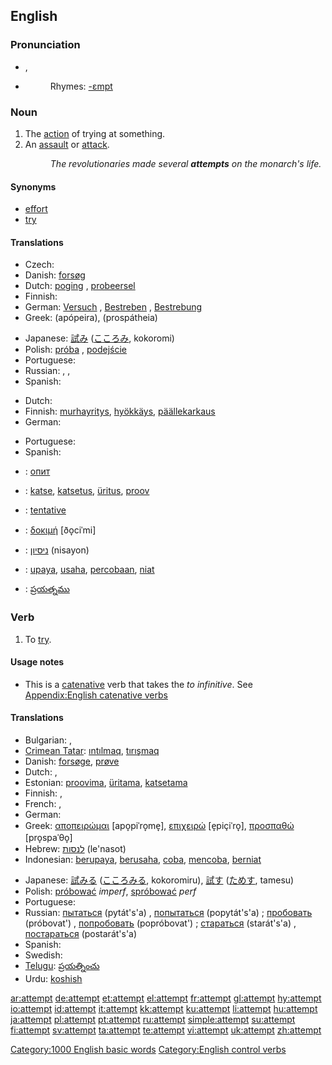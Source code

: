 ==English==

{{rank|drawn|field|street|829|attempt|soft|officers|likely}}

===Pronunciation===
* {{IPA|/əˈtɛmpt/}}, {{SAMPA|/@"tEmpt/}}
* {{audio|en-us-attempt.ogg|Audio (US)}}
*: Rhymes: [[Rhymes:English:-ɛmpt|-ɛmpt]]

===Noun===
{{en-noun}}

# The [[action]] of trying at something.
# An [[assault]] or [[attack]].
#: ''The revolutionaries made several '''attempts''' on the monarch's life.''

====Synonyms====
* [[effort]]
* [[try]]

====Translations====
{{trans-top|the action of trying at something}}
* Czech: {{t-|cs|pokus|m}}
* Danish: [[forsøg]] {{n}}
* Dutch: [[poging]] {{f}} {{i|an action}}, [[probeersel]] {{n}} {{i|making something}}
* Finnish: {{t+|fi|yritys}}
* German: [[Versuch]] {{m}}, [[Bestreben]] {{n}}, [[Bestrebung]] {{f}}
* Greek: {{t+|el|απόπειρα|f|sc=Grek}} (apópeira), {{t+|el|προσπάθεια|sc=Grek}} (prospátheia)
{{trans-mid}}
* Japanese: [[試み]] ([[こころみ]], kokoromi)
* Polish: [[próba]] {{f}}, [[podejście]] {{m}}
* Portuguese: {{t+|pt|tentativa|f}}
* Russian: {{t+|ru|попытка|f|tr=popýtka|sc=Cyrl}}, {{t+|ru|проба|f|tr=próba|sc=Cyrl}}, {{t+|ru|опыт|m|tr=ópyt|sc=Cyrl}}
* Spanish: {{t-|es|tentativa|f}}
{{trans-bottom}}

{{trans-top|attack}}
* Dutch: {{t+|nl|aanslag|m}}
* Finnish: [[murhayritys]], [[hyökkäys]], [[päällekarkaus]]
* German: {{t+|de|Anschlag|m}}
{{trans-mid}}
* Portuguese: {{t-|pt|atentado|m}}
* Spanish: {{t-|es|atentado|m}}
{{trans-bottom}}

{{checktrans-top}}
* {{ttbc|Bulgarian}}: [[опит]] {{m}}
* {{ttbc|Estonian}}: [[katse]], [[katsetus]], [[üritus]], [[proov]]
* {{ttbc|French}}: [[tentative]] {{f}}
* {{ttbc|Greek, Ancient}}: [[δοκιμή]] [ðo̞ciˈmi] {{f}}
{{trans-mid}}
* {{ttbc|Hebrew}}: [[ניסיון]] (nisayon) {{m}}
* {{ttbc|Indonesian}}: [[upaya]], [[usaha]], [[coba|percobaan]], [[niat]]
* {{ttbc|Telugu}}: [[ప్రయత్నము]]
{{trans-bottom}}

===Verb===
{{en-verb}}

# To [[try]].

====Usage notes====
* This is a [[catenative]] verb that takes the ''to infinitive''. See [[Appendix:English catenative verbs]]

====Translations====
{{trans-top|to try}}
* Bulgarian: {{t+|bg|пробвам|sc=Cyrl}}, {{t+|bg|опитвам|sc=Cyrl}}
* [[Crimean Tatar]]: [[ıntılmaq]], [[tırışmaq]]
* Danish: [[forsøge]], [[prøve]]
* Dutch: {{t-|nl|pogen}}, {{t+|nl|proberen}}
* Estonian: [[proovima]], [[üritama]], [[katsetama]]
* Finnish: {{t+|fi|yrittää}}, {{t+|fi|koettaa}}
* French: {{t+|fr|tenter}}, {{t+|fr|essayer}}
* German: {{t+|de|versuchen}}
* Greek: [[αποπειρώμαι]] [apo̞piˈro̞me̞], [[επιχειρώ]] [e̞piçiˈro̞], [[προσπαθώ]] [pro̞spaˈθo̞]
* Hebrew: [[לנסות]] (le'nasot)
* Indonesian: [[upaya|berupaya]], [[usaha|berusaha]], [[coba]], [[coba|mencoba]], [[niat|berniat]]
{{trans-mid}}
* Japanese: [[試みる]] ([[こころみる]], kokoromiru), [[試す]] ([[ためす]], tamesu)
* Polish: [[próbować]] ''imperf'', [[spróbować]] ''perf''
* Portuguese: {{t+|pt|tentar}}
* Russian: [[пытаться]] (pytát's'a) {{impf}}, [[попытаться]] (popytát's'a) {{pf}}; [[пробовать]] (próbovat') {{impf}}, [[попробовать]] (popróbovat') {{pf}}; [[стараться]] (starát's'a) {{impf}}, [[постараться]] (postarát's'a) {{pf}}
* Spanish: {{t-|es|intentar}}
* Swedish: {{t+|sv|försöka}}
* [[Telugu]]: [[ప్రయత్నించు]]
* Urdu: [[koshish]]
{{trans-bottom}}

[[Category:1000 English basic words]]
[[Category:English control verbs]]

[[ar:attempt]]
[[de:attempt]]
[[et:attempt]]
[[el:attempt]]
[[fr:attempt]]
[[gl:attempt]]
[[hy:attempt]]
[[io:attempt]]
[[id:attempt]]
[[it:attempt]]
[[kk:attempt]]
[[ku:attempt]]
[[li:attempt]]
[[hu:attempt]]
[[ja:attempt]]
[[pl:attempt]]
[[pt:attempt]]
[[ru:attempt]]
[[simple:attempt]]
[[su:attempt]]
[[fi:attempt]]
[[sv:attempt]]
[[ta:attempt]]
[[te:attempt]]
[[vi:attempt]]
[[uk:attempt]]
[[zh:attempt]]